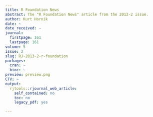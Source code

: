```yaml
---
title: R Foundation News
abstract: The "R Foundation News" article from the 2013-2 issue.
author: Kurt Hornik
date: ~
date_received: ~
journal:
  firstpage: 161
  lastpage: 161
volume: 5
issue: 2
slug: RJ-2013-2-r-foundation
packages:
  cran: ~
  bioc: ~
preview: preview.png
CTV: ~
output:
  rjtools::rjournal_web_article:
    self_contained: no
    toc: no
    legacy_pdf: yes

---
```

